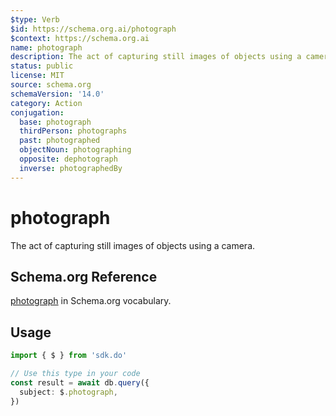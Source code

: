 ```yaml
---
$type: Verb
$id: https://schema.org.ai/photograph
$context: https://schema.org.ai
name: photograph
description: The act of capturing still images of objects using a camera.
status: public
license: MIT
source: schema.org
schemaVersion: '14.0'
category: Action
conjugation:
  base: photograph
  thirdPerson: photographs
  past: photographed
  objectNoun: photographing
  opposite: dephotograph
  inverse: photographedBy
---
```


# photograph

The act of capturing still images of objects using a camera.

## Schema.org Reference

[photograph](https://schema.org/PhotographAction) in Schema.org vocabulary.

## Usage

```typescript
import { $ } from 'sdk.do'

// Use this type in your code
const result = await db.query({
  subject: $.photograph,
})
```
